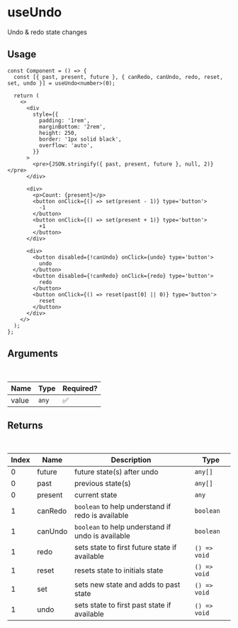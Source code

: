 # useUndo

Undo & redo state changes

## Usage

```tsx
const Component = () => {
  const [{ past, present, future }, { canRedo, canUndo, redo, reset, set, undo }] = useUndo<number>(0);

  return (
    <>
      <div
        style={{
          padding: '1rem',
          marginBottom: '2rem',
          height: 250,
          border: '1px solid black',
          overflow: 'auto',
        }}
      >
        <pre>{JSON.stringify({ past, present, future }, null, 2)}</pre>
      </div>

      <div>
        <p>Count: {present}</p>
        <button onClick={() => set(present - 1)} type='button'>
          -1
        </button>
        <button onClick={() => set(present + 1)} type='button'>
          +1
        </button>
      </div>

      <div>
        <button disabled={!canUndo} onClick={undo} type='button'>
          undo
        </button>
        <button disabled={!canRedo} onClick={redo} type='button'>
          redo
        </button>
        <button onClick={() => reset(past[0] || 0)} type='button'>
          reset
        </button>
      </div>
    </>
  );
};
```

## Arguments

<br />

| Name  | Type  | Required? |
| ----- | ----- | --------- |
| value | `any` | ✅        |

## Returns

<br />

| Index | Name    | Description                                       | Type         |
| ----- | ------- | ------------------------------------------------- | ------------ |
| 0     | future  | future state(s) after undo                        | `any[]`      |
| 0     | past    | previous state(s)                                 | `any[]`      |
| 0     | present | current state                                     | `any`        |
| 1     | canRedo | `boolean` to help understand if redo is available | `boolean`    |
| 1     | canUndo | `boolean` to help understand if undo is available | `boolean`    |
| 1     | redo    | sets state to first future state if available     | `() => void` |
| 1     | reset   | resets state to initials state                    | `() => void` |
| 1     | set     | sets new state and adds to past state             | `() => void` |
| 1     | undo    | sets state to first past state if available       | `() => void` |
